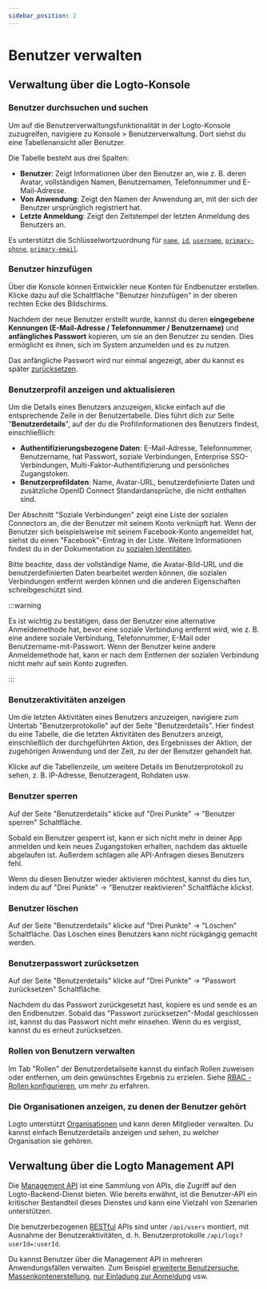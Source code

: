 ```yaml
---
sidebar_position: 2
---
```


# Benutzer verwalten

## Verwaltung über die Logto-Konsole

### Benutzer durchsuchen und suchen

Um auf die Benutzerverwaltungsfunktionalität in der Logto-Konsole zuzugreifen, navigiere zu <CloudLink to="/users">Konsole > Benutzerverwaltung</CloudLink>. Dort siehst du eine Tabellenansicht aller Benutzer.

Die Tabelle besteht aus drei Spalten:

- **Benutzer**: Zeigt Informationen über den Benutzer an, wie z. B. deren Avatar, vollständigen Namen, Benutzernamen, Telefonnummer und E-Mail-Adresse.
- **Von Anwendung**: Zeigt den Namen der Anwendung an, mit der sich der Benutzer ursprünglich registriert hat.
- **Letzte Anmeldung**: Zeigt den Zeitstempel der letzten Anmeldung des Benutzers an.

Es unterstützt die Schlüsselwortzuordnung für [`name`](/user-management/user-data#name), [`id`](/user-management/user-data#id), [`username`](/user-management/user-data#username), [`primary-phone`](/user-management/user-data#primary_phone), [`primary-email`](/user-management/user-data#primary_email).

### Benutzer hinzufügen

Über die Konsole können Entwickler neue Konten für Endbenutzer erstellen. Klicke dazu auf die Schaltfläche "Benutzer hinzufügen" in der oberen rechten Ecke des Bildschirms.

Nachdem der neue Benutzer erstellt wurde, kannst du deren **eingegebene Kennungen (E-Mail-Adresse / Telefonnummer / Benutzername)** und **anfängliches Passwort** kopieren, um sie an den Benutzer zu senden. Dies ermöglicht es ihnen, sich im System anzumelden und es zu nutzen.

Das anfängliche Passwort wird nur einmal angezeigt, aber du kannst es später [zurücksetzen](/end-user-flows/sign-up-and-sign-in/reset-password).

### Benutzerprofil anzeigen und aktualisieren

Um die Details eines Benutzers anzuzeigen, klicke einfach auf die entsprechende Zeile in der Benutzertabelle. Dies führt dich zur Seite "**Benutzerdetails**", auf der du die Profilinformationen des Benutzers findest, einschließlich:

- **Authentifizierungsbezogene Daten**: E-Mail-Adresse, Telefonnummer, Benutzername, hat Passwort, soziale Verbindungen, Enterprise SSO-Verbindungen, Multi-Faktor-Authentifizierung und persönliches Zugangstoken.
- **Benutzerprofildaten**: Name, Avatar-URL, benutzerdefinierte Daten und zusätzliche OpenID Connect Standardansprüche, die nicht enthalten sind.

Der Abschnitt "Soziale Verbindungen" zeigt eine Liste der sozialen Connectors an, die der Benutzer mit seinem Konto verknüpft hat. Wenn der Benutzer sich beispielsweise mit seinem Facebook-Konto angemeldet hat, siehst du einen "Facebook"-Eintrag in der Liste. Weitere Informationen findest du in der Dokumentation zu [sozialen Identitäten](/user-management/user-data/#social-identities).

Bitte beachte, dass der vollständige Name, die Avatar-Bild-URL und die benutzerdefinierten Daten bearbeitet werden können, die sozialen Verbindungen entfernt werden können und die anderen Eigenschaften schreibgeschützt sind.

:::warning

Es ist wichtig zu bestätigen, dass der Benutzer eine alternative Anmeldemethode hat, bevor eine soziale Verbindung entfernt wird, wie z. B. eine andere soziale Verbindung, Telefonnummer, E-Mail oder Benutzername-mit-Passwort. Wenn der Benutzer keine andere Anmeldemethode hat, kann er nach dem Entfernen der sozialen Verbindung nicht mehr auf sein Konto zugreifen.

:::

### Benutzeraktivitäten anzeigen

Um die letzten Aktivitäten eines Benutzers anzuzeigen, navigiere zum Untertab "Benutzerprotokolle" auf der Seite "Benutzerdetails". Hier findest du eine Tabelle, die die letzten Aktivitäten des Benutzers anzeigt, einschließlich der durchgeführten Aktion, des Ergebnisses der Aktion, der zugehörigen Anwendung und der Zeit, zu der der Benutzer gehandelt hat.

Klicke auf die Tabellenzeile, um weitere Details im Benutzerprotokoll zu sehen, z. B. IP-Adresse, Benutzeragent, Rohdaten usw.

### Benutzer sperren

Auf der Seite "Benutzerdetails" klicke auf "Drei Punkte" -> "Benutzer sperren" Schaltfläche.

Sobald ein Benutzer gesperrt ist, kann er sich nicht mehr in deiner App anmelden und kein neues Zugangstoken erhalten, nachdem das aktuelle abgelaufen ist. Außerdem schlagen alle API-Anfragen dieses Benutzers fehl.

Wenn du diesen Benutzer wieder aktivieren möchtest, kannst du dies tun, indem du auf "Drei Punkte" -> "Benutzer reaktivieren" Schaltfläche klickst.

### Benutzer löschen

Auf der Seite "Benutzerdetails" klicke auf "Drei Punkte" -> "Löschen" Schaltfläche. Das Löschen eines Benutzers kann nicht rückgängig gemacht werden.

### Benutzerpasswort zurücksetzen

Auf der Seite "Benutzerdetails" klicke auf "Drei Punkte" -> "Passwort zurücksetzen" Schaltfläche.

Nachdem du das Passwort zurückgesetzt hast, kopiere es und sende es an den Endbenutzer. Sobald das "Passwort zurücksetzen"-Modal geschlossen ist, kannst du das Passwort nicht mehr einsehen. Wenn du es vergisst, kannst du es erneut zurücksetzen.

### Rollen von Benutzern verwalten

Im Tab "Rollen" der Benutzerdetailseite kannst du einfach Rollen zuweisen oder entfernen, um dein gewünschtes Ergebnis zu erzielen. Siehe [RBAC - Rollen konfigurieren](/authorization/role-based-access-control/configure-roles), um mehr zu erfahren.

### Die Organisationen anzeigen, zu denen der Benutzer gehört

Logto unterstützt [Organisationen](/organizations/organization-management) und kann deren Mitglieder verwalten. Du kannst einfach Benutzerdetails anzeigen und sehen, zu welcher Organisation sie gehören.

## Verwaltung über die Logto Management API

Die [Management API](/concepts/core-service/#management-api) ist eine Sammlung von APIs, die Zugriff auf den Logto-Backend-Dienst bieten. Wie bereits erwähnt, ist die Benutzer-API ein kritischer Bestandteil dieses Dienstes und kann eine Vielzahl von Szenarien unterstützen.

Die benutzerbezogenen [RESTful](https://en.wikipedia.org/wiki/Representational_state_transfer) APIs sind unter `/api/users` montiert, mit Ausnahme der Benutzeraktivitäten, d. h. Benutzerprotokolle `/api/logs?userId=:userId`.

Du kannst Benutzer über die Management API in mehreren Anwendungsfällen verwalten. Zum Beispiel [erweiterte Benutzersuche](/user-management/advanced-user-search), [Massenkontenerstellung](https://openapi.logto.io/operation/operation-createuser), [nur Einladung zur Anmeldung](/end-user-flows/sign-up-and-sign-in/disable-user-registration) usw.
